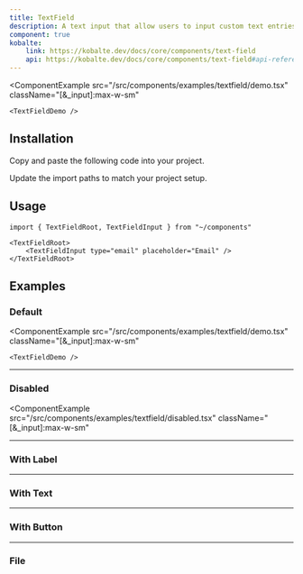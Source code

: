 ```yaml
---
title: TextField
description: A text input that allow users to input custom text entries with a keyboard.
component: true
kobalte:
    link: https://kobalte.dev/docs/core/components/text-field
    api: https://kobalte.dev/docs/core/components/text-field#api-reference
---
```


<ComponentExample
	src="/src/components/examples/textfield/demo.tsx"
	className="[&_input]:max-w-sm"
>
	<TextFieldDemo />
</ComponentExample>

## Installation

<Steps>

<Step>Copy and paste the following code into your project.</Step>

<ComponentSource src="/src/components/ui/textfield.tsx" />

<Step>Update the import paths to match your project setup.</Step>

</Steps>

## Usage

```tsx
import { TextFieldRoot, TextFieldInput } from "~/components"
```

```tsx
<TextFieldRoot>
	<TextFieldInput type="email" placeholder="Email" />
</TextFieldRoot>
```

## Examples

### Default

<ComponentExample
	src="/src/components/examples/textfield/demo.tsx"
	className="[&_input]:max-w-sm"
>
	<TextFieldDemo />
</ComponentExample>

---

### Disabled

<ComponentExample
  src="/src/components/examples/textfield/disabled.tsx"
  className="[&_input]:max-w-sm"
>

  <TextFieldDisabled />
</ComponentExample>

---

### With Label

<ComponentExample src="/src/components/examples/textfield/with-label.tsx">
	<TextFieldWithLabel />
</ComponentExample>

---

### With Text

<ComponentExample src="/src/components/examples/textfield/with-text.tsx">
	<TextFieldWithText />
</ComponentExample>

---

### With Button

<ComponentExample src="/src/components/examples/textfield/with-button.tsx">
	<TextFieldWithButton />
</ComponentExample>

---

### File

<ComponentExample src="/src/components/examples/textfield/file.tsx">
	<TextFieldFile />
</ComponentExample>
